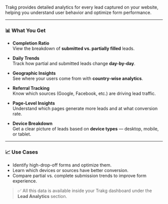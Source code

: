 Trakg provides detailed analytics for every lead captured on your website, helping you understand user behavior and optimize form performance.

---

### 📊 What You Get

-   **Completion Ratio**  
    View the breakdown of **submitted vs. partially filled** leads.

-   **Daily Trends**  
    Track how partial and submitted leads change **day-by-day**.

-   **Geographic Insights**  
    See where your users come from with **country-wise analytics**.

-   **Referral Tracking**  
    Know which sources (Google, Facebook, etc.) are driving lead traffic.

-   **Page-Level Insights**  
    Understand which pages generate more leads and at what conversion rate.

-   **Device Breakdown**  
    Get a clear picture of leads based on **device types** — desktop, mobile, or tablet.

---

### 📈 Use Cases

-   Identify high-drop-off forms and optimize them.
-   Learn which devices or sources have better conversion.
-   Compare partial vs. complete submission trends to improve form experience.

> ✅ All this data is available inside your Trakg dashboard under the **Lead Analytics** section.
